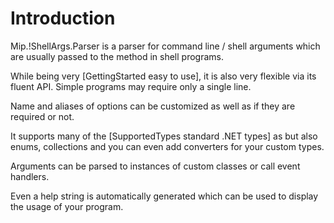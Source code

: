 = Introduction =
Mip.!ShellArgs.Parser is a parser for command line / shell arguments which are usually passed to the {{{static void Main(string[] args)}}} method in shell programs.

While being very [GettingStarted easy to use], it is also very flexible via its fluent API. Simple programs may require only a single line.

Name and aliases of options can be customized as well as if they are required or not.

It supports many of the [SupportedTypes standard .NET types] as {{{ string, bool, int, float, DateTime, TimeSpan }}} but also enums, collections and you can even add converters for your custom types.

Arguments can be parsed to instances of custom classes or call event handlers.

Even a help string is automatically generated which can be used to display the usage of your program.
